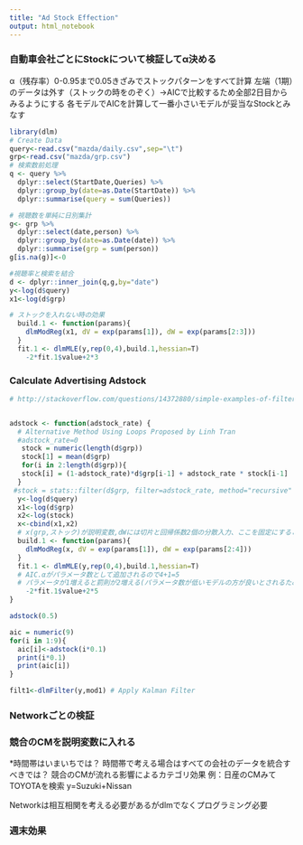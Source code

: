 ```yaml
---
title: "Ad Stock Effection"
output: html_notebook
---
```


### 自動車会社ごとにStockについて検証してα決める

α（残存率）0-0.95まで0.05きざみでストックパターンをすべて計算
左端（1期）のデータは外す（ストックの時をのぞく）->AICで比較するため全部2日目からみるようにする
各モデルでAICを計算して一番小さいモデルが妥当なStockとみなす

```r
library(dlm)
# Create Data
query<-read.csv("mazda/daily.csv",sep="\t")
grp<-read.csv("mazda/grp.csv")
# 検索数前処理
q <- query %>%
  dplyr::select(StartDate,Queries) %>%
  dplyr::group_by(date=as.Date(StartDate)) %>%
  dplyr::summarise(query = sum(Queries))

# 視聴数を単純に日別集計
g<- grp %>%
  dplyr::select(date,person) %>%
  dplyr::group_by(date=as.Date(date)) %>%
  dplyr::summarise(grp = sum(person))
g[is.na(g)]<-0

#視聴率と検索を結合
d <- dplyr::inner_join(q,g,by="date")
y<-log(d$query)
x1<-log(d$grp)
```

```r
# ストックを入れない時の効果
  build.1 <- function(params){
    dlmModReg(x1, dV = exp(params[1]), dW = exp(params[2:3]))
  }
  fit.1 <- dlmMLE(y,rep(0,4),build.1,hessian=T)
    -2*fit.1$value+2*3
```


### Calculate Advertising Adstock
```r
# http://stackoverflow.com/questions/14372880/simple-examples-of-filter-function-recursive-option-specifically


adstock <- function(adstock_rate) {
  # Alternative Method Using Loops Proposed by Linh Tran
  #adstock_rate=0
   stock = numeric(length(d$grp))
   stock[1] = mean(d$grp)
   for(i in 2:length(d$grp)){
   stock[i] = (1-adstock_rate)*d$grp[i-1] + adstock_rate * stock[i-1]
  }
 #stock = stats::filter(d$grp, filter=adstock_rate, method="recursive" ,init=mean(d$grp))
  y<-log(d$query)
  x1<-log(d$grp)
  x2<-log(stock) 
  x<-cbind(x1,x2)
  # x(grp,ストック)が説明変数,dWには切片と回帰係数2個の分散入力、ここを固定にすると時変しなくなる
  build.1 <- function(params){
    dlmModReg(x, dV = exp(params[1]), dW = exp(params[2:4]))
  }
  fit.1 <- dlmMLE(y,rep(0,4),build.1,hessian=T)
  # AIC.αがパラメータ数として追加されるので4+1=5
  # パラメータが1増えると罰則が2増える(パラメータ数が低いモデルの方が良いとされるため=けちの原理)
    -2*fit.1$value+2*5
}
```


```r
adstock(0.5)
```


```r
aic = numeric(9)
for(i in 1:9){
  aic[i]<-adstock(i*0.1)
  print(i*0.1)
  print(aic[i])
}
```

```r
filt1<-dlmFilter(y,mod1) # Apply Kalman Filter

```





### Networkごとの検証

### 競合のCMを説明変数に入れる

*時間帯はいまいちでは？
時間帯で考える場合はすべての会社のデータを統合すべきでは？
競合のCMが流れる影響によるカテゴリ効果
例：日産のCMみてTOYOTAを検索
y=Suzuki+Nissan

Networkは相互相関を考える必要があるがdlmでなくプログラミング必要

### 週末効果
